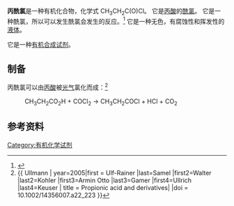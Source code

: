 {{Chembox
<!-- Images -->
| ImageFile = Propanoyl chloride skeletal.svg
| ImageSize = 150px
<!-- Names -->
| IUPACName = Propanoyl chloride
| OtherNames =
<!-- Sections -->
| Section1 = {{Chembox Identifiers
| CASNo = 79-03-8
| CASNo_Ref = {{cascite|correct|CAS}}
| PubChem = 62324
| UNII = MB6VL5OMB9
| SMILES = CCC(=O)Cl
  }}
| Section2 = {{Chembox Properties
| C=3|H=5|Cl=1|O=1
| Appearance = 无色液体
| Density = 1.0646 g/cm<sup>3</sup>
| MeltingPtC = -94
| BoilingPtC = 80
| Solubility = 
  }}
| Section3 = {{Chembox Hazards
| MainHazards = 
| FlashPtC = 54
| AutoignitionPt = 
  }}
}}

'''丙酰氯'''是一种有机化合物，化学式 CH<sub>3</sub>CH<sub>2</sub>C(O)Cl。  它是[[丙酸|丙酸]]的[[酰氯|酰氯]]。 它是一种酰氯，所以可以发生酰氯会发生的反应。<ref name="Smith2016">{{cite book|author=Michael B Smith|title=Organic Synthesis|url=https://books.google.com/books?id=bF-dBgAAQBAJ&pg=PA165|date=22 November 2016|publisher=Elsevier Science|isbn=978-0-12-800807-2|page=165}}</ref> 它是一种无色，有腐蚀性和挥发性的[[液体|液体]]。

它是一种[[有机合成|有机合成]][[试剂|试剂]]。

==制备==
丙酰氯可以由[[丙酸|丙酸]]被[[光气|光气]]氯化而成：<ref>{{ Ullmann | year=2005|first = Ulf-Rainer |last=Samel |first2=Walter |last2=Kohler |first3=Armin Otto |last3=Gamer |first4=Ullrich |last4=Keuser | title = Propionic acid and derivatives| |doi = 10.1002/14356007.a22_223 }}</ref>
:CH<sub>3</sub>CH<sub>2</sub>CO<sub>2</sub>H  + COCl<sub>2</sub> → CH<sub>3</sub>CH<sub>2</sub>COCl +  HCl  +  CO<sub>2</sub>

==参考资料==
{{reflist|30em}}
[[Category:有机化学试剂|Category:有机化学试剂]]